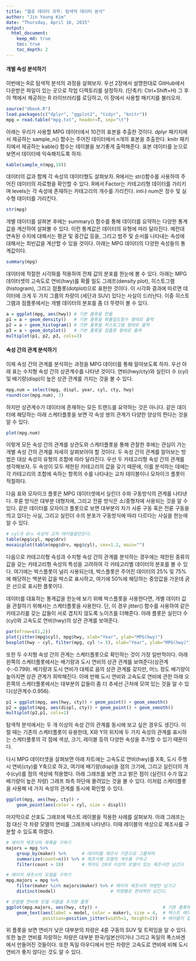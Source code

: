 ```yaml
---
title: "헬로 데이터 과학: 탐색적 데이터 분석"
author: "Jin Young Kim"
date: "Thursday, April 16, 2015"
output:
  html_document:
    keep_md: true
    toc: true
    toc_depth: 2
---
```


#### 개별 속성 분석하기

이번에는 R로 탐색적 분석의 과정을 살펴보자. 우선 2장에서 설명한대로 GitHub에서 다운받은 파일이 있는 곳으로 작업 디렉토리를 설정하자. (단축키: Ctrl+Shift+H) 그 후 이 책에서 제공하는 R 라이브러리를 로딩하고, 이 장에서 사용할 패키지를 불러오자.


```r
source("dbook.R")
load.packages(c("dplyr", "ggplot2", "tidyr", "knitr"))
mpg = read.table("mpg.txt", header=T, sep="\t")
```

아래는 우리가 사용할 MPG 데이터에서 10건의 표본을 추출한 것이다. dplyr 패키지에서 제공하는 sample_n() 함수는 주어진 데이터에서 n개의 표본을 추출한다. knitr 패키지에서 제공하는 kable() 함수는 테이블을 보기좋게 출력해준다. 표본 데이터를 눈으로 보면서 데이터에 익숙해지도록 하자. 

```r
kable(sample_n(mpg,10))
```

데이터의 값과 함께 각 속성의 데이터형도 살펴보자. R에서는 str()함수를 사용하여 주어진 데이터의 자료형을 확인할 수 있다. R에서 Factor는 카테고리형 데이터를 가리키며 levels는 각 속성에 존재하는 카테고리의 개수를 가리킨다. int나 num은 정수 및 실수형 데이터를 가리킨다.

```r
str(mpg)
```

개별 데이터를 살펴본 후에는 summary() 함수를 통해 데이터를 요약하는 다양한 통계값을 계산하여 살펴볼 수 있다. 이런 통계값은 데이터의 유형에 따라 달라진다. 예컨대 연속된 수치에 대해서는 평균 및 중간값 등을, 그리고 범주 및 순서를 나타내는 속성에 대해서는 최빈값을 계산할 수 있을 것이다. 아래는 MPG 데이터의 다양한 속성들의 통계값이다.

```r
summary(mpg)
```

데이터에 적절한 시각화를 적용하여 전체 값의 분포를 한눈에 볼 수 있다. 아래는 MPG 데이터셋의 고속도로 연비(hwy)를 확률 밀도 그래프(density plot), 히스토그램(histogram), 그리고 점플롯(dotplot)으로 표현한 것이다. 이 시각화 결과에 따르면 데이터에 크게 두 가지 그룹의 차량이 (세단과 SUV) 있다는 사실이 드러난다. 이중 히스토그램과 점플롯에서는 개별 데이터의 분포를 좀 더 뚜렷이 볼 수 있다.

```r
a = ggplot(mpg, aes(hwy)) # 기본 플롯을 만듦
p1 = a + geom_density()   # 기본 플롯을 확률밀도함수 형태로 출력
p2 = a + geom_histogram() # 기본 플롯을 히스토그램 형태로 출력
p3 = a + geom_dotplot()   # 기본 플롯을 점플롯 형태로 출력
multiplot(p1, p2, p3, cols=3)
```

#### 속성 간의  관계 분석하기

이제 속성 간의  관계를 분석하는 과정을 MPG 데이터를 통해 알아보도록 하자. 우선 아래 표는 수치형 속성 간의  상관계수를 나타낸 것이다. 연비(hwy/cty)와 실린더 수 (cyl) 및 배기량(disp)이 높은 상관 관계를 가지는 것을 볼 수 있다. 

```r
mpg.num = select(mpg, displ, year, cyl, cty, hwy)
round(cor(mpg.num), 3)
```

하지만 상관계수가 데이터에 존재하는 모든 트렌드를 요약하는 것은 아니다. 같은 데이터에 해당하는 아래 스케터플롯을 보면 각 속성 쌍의 관계가 다양한 양상의 띈다는 것을 알 수 있다.

```r
plot(mpg.num)
```

이렇게 모든 속성 간의  관계를 상관도와 스케터플롯을 통해 관찰한 후에는 관심이 가는 개별 속성 간의  관계를 자세히 살펴보아야 할 것이다. 두 속성 간의  관계를 알아보는 방법은 대상 속성의 유형의 조합에 따라 달라진다. 우선 두 카테고리형 속성 간의  관계를 생각해보자. 두 속성이 모두 제한된 카테고리의 값을 갖기 때문에, 이를 분석하는 데에는 각 카테고리의 조합에 속하는 항목의 수를 나타내는 교차 테이블이나 모자이크 플롯이 적절하다.

다음 표와 모자이크 플롯은 MPG 데이터셋에서 실린더 수와 구동방식의 관계를 나타낸다. 후륜 방식은 대부분 대형차에, 그리고 전륜 방식은 소/중형차에 사용되는 것을 알 수 있다. 같은 데이터를 모자이크 플롯으로 보면 대부분의 차가 사륜 구동 혹은 전륜 구동을 띄고 있다는 사실, 그리고 실린더 수의 분포가 구동방식에 따라 다르다는 사실을 한눈에 알 수 있다.

```r
# cyl과 drv 속성의 교차 테이블을만든다.
table(mpg$cyl, mpg$drv)
mosaicplot(table(mpg$drv, mpg$cyl), cex=1.2, main="")
```

다음으로 카테고리형 속성과 수치형 속성 간의  관계를 분석하는 경우에는 제한된 종류의 값을 갖는 카테고리형 속성의 특성을 고려하여 각 카테고리별 데이터의 분포를 볼 수 있다. 여기에는 박스플롯이 널리 사용되는데, 박스플롯은 주어진 데이터의 25% 및 75%에 해당하는 백분위 값을 박스로 표시하고, 여기에 50%에 해당하는 중앙값을 가운데 굵은 선으로 표시한 플롯이다.

데이터를 대표하는 통계값을 한눈에 보기 위해 박스플롯을 사용한다면, 개별 데이터 값을 관찰하기 위해서는 스케터플롯을 사용한다. 단, 이 경우 jitter() 함수를 사용하여 같은 카테고리를 갖는 값들이 서로 겹치지 않도록 노이즈를 더해준다.  아래 플롯은 실린더 수(cyl)와 고속도로 연비(hwy)의 상관 관계를 보여준다. 


```r
par(mfrow=c(1,2))
plot(jitter(mpg$cyl), mpg$hwy, xlab="Year", ylab="MPG(hwy)")
boxplot(hwy ~ cyl, filter(mpg, cyl != 5), xlab="Year", ylab="MPG(hwy)")
```

또한 두 수치형 속성 간의  관계는 스케터플롯으로 확인하는 것이 가장 일반적이다. 아래 왼쪽의 스케터플롯에서는 배기량과 도시 연비의 상관 관계를 보여준다(상관계수:-0.799). 배기량과 도시 연비가 대체로 음의 상관 관계를 갖지만, 어느 정도 배기량이 높아지면 상관 관계가 희박해진다. 이에 반해 도시 연비와 고속도로 연비에 관한 아래 오른쪽의 스케터플롯에서는 대부분의 값들이 좀 더 추세선 근처에 모여 있는 것을 알 수 있다(상관계수:0.956).

```r
p1 = ggplot(mpg, aes(hwy, cty)) + geom_point() + geom_smooth()
p2 = ggplot(mpg, aes(displ, cty)) + geom_point() + geom_smooth()
multiplot(p2,p1, cols=2)
```

탐색적 분석에서는 두 개 이상의 속성 간의  관계를 동시에 보고 싶은 경우도 생긴다. 이럴 때는 기존의 스케터플롯이 유용한데, X와 Y의 위치에 두 가지 속성의 관계를 표시하는 스케터플롯의 각 점에 색상, 크기, 레이블 등의 다양한 속성을 추가할 수 있기 때문이다.

다시 MPG 데이터셋을 살펴보면 아래 차트에는 고속도로 연비(hwy)를 X축, 도시 주행시 연비(cty)를 Y축으로 하고, 여기에 배기량(disp)을 점의 크기에, 그리고 실린더의 개수(cyl)를 점의 색상에 적용했다. 아래 그래프를 보면 크고 밝은 점이 (실린더 수가 많고 배기량이 높은 차량) 그래프 좌측 하단에 몰려있는 것을 볼 수 있다. 이처럼 스케터플롯을 사용해 네 가지 속성의 관계를 동시에 확인할 수 있다.

```r
ggplot(mpg, aes(hwy, cty)) + 
	geom_point(aes(color = cyl, size = displ))
```

마지막으로 산포도 그래프에 텍스트 레이블을 적용한 사례를 살펴보자. 아래 그래프는 점 대신 각 차량 모델의 연비를 그래프에 나타낸다. 이때 레이블의 색상으로 제조사를 구분할 수 있도록 하였다. 

```r
# 메이저 제조사의 목록을 구하기
majors = mpg %>% 
	group_by(maker) %>%      # 데이터를 제조사 기준으로 그룹하여
	summarize(count=n()) %>% # 제조사별 모델의 개수를 구하고
	filter(count > 10)       # 적어도 10대 이상의 모델이 있는 제조사만 남긴다

# 메이저 제조사의 모델을 구하기
mpg.majors = mpg %>% 
	filter(maker %in% majors$maker) %>% # 메이저 제조사의 차량만 남기고
	distinct(model)                     # 차량별로 한대씩만 남긴다.

# 모델별 연비에 모델 이름을 추가한 플롯
ggplot(mpg.majors, aes(hwy, cty)) + 			            # 기본 플롯에
	geom_text(aes(label = model, color = maker), size = 4,  # 텍스트 레이블을 더하고
			  position=position_jitter(width=1, height=2))  # 레이블이 겹치지 않도록 노이즈를 더한다.
```

위 플롯을 보면 연비가 낮은 대부분의 차량은 4륜 구동의 SUV 및 트럭임을 알 수 있다. 또한 높은 연비를 자랑하는 차량은 대부분 한국/일본산이거나 그리고 독일의 폭스바겐에서 만들어진 것들이다. 또한 독일 아우디에서 만든 차량은 고속도로 연비에 비해 도시 연비가 좋지 않다는 것도 알 수 있다.

